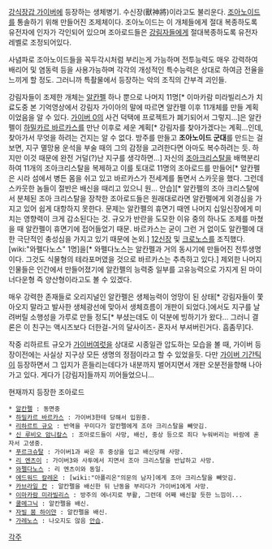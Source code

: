 [[강식장갑 가이버]]에 등장하는 생체병기. 수신장(獸神將)이라고도 불리운다.
[[조아노이드]]를 통솔하기 위해 만들어진 조제체이다. 조아노이드는 이 개체들에게 절대 복종하도록 유전자에 인자가 각인되어 있으며 조아로드들은 [[강림자]]들에게 절대복종하도록 유전자 레벨로 조정되어있다.

사념파로 조아노이드들을 꼭두각시처럼 부리는게 가능하며 전투능력도 매우 강력하여 배리어 및 염동력 등을 사용가능하며 각각의 개성적인 특수능력은 상대로 하여금 전율을 느끼게 할 정도. 그러니까 특촬물에서 등장하는 악의 조직의 간부격 괴인들.

강림자들이 조제한 개체는 [[알칸펠]] 하나 뿐으로 나머지 11명[* 이마카람 미라빌리스가 치료도중 본 기억영상에서 강림자 가이아의 말에 따르면 알칸펠 이후 11개체를 만들 계획이었음을 알 수 있다. [[가이버 0]]의 사건 덕택에 프로젝트가 폐기되어서 그렇지...]은 알칸펠이 [[하밀카르 바르카스]]를 만난 이후로 세운 계획[* 강림자를 찾아가겠다는 계획...인데, 찾아가서 무엇을 하려는 건지는 알 수 없다. 방주를 만들고 '''조아노이드 군대'''를 만드는 걸 보면, 지구 멸망용 운석을 부술 때의 그의 감정을 고려한다면 아마도 복수하려는 듯. 하지만 이것 때문에 완전 거덜(?)난 지구를 생각하면...] 자신의 [[조아크리스탈]]을 배핵분리하여 11개의 조아크리스탈을 복제하고 이를 토대로 11명의 조아로드를 만들어[* 알칸펠은 시라 섬에서 병든 몸을 쉬고 있고 바르카스가 전세계를 돌면서 스카웃을 했다. 그런데 스카웃한 놈들이 절반은 배신을 때리고 있으니 원... 안습][* 알칸펠의 조아 크리스탈에서 분체된 조아 크리스탈을 장착한 조아로드들은 원래대로라면 알칸펠에게 외경심을 가지고 있어 쉽게 대항하지 못한다. 문제는 알칸펠의 휴면기 때엔 나머지 십일신장에게 미치는 영향력이 크게 감소된다는 것. 규오가 반란을 도모한 이유 중의 하나도 조제를 마쳤을 때 알칸펠이 휴면기에 접어들었기 때문. 바르카스는 굳이 그런 거 없이도 알칸펠에 대한 극단적인 충성심을 가지고 있기 때문에 논외.] [[12신장]] 및 [[크로노스]]를 조직했다. [wiki:"와펠다노스" 1명]을[* 와펠다노스는 알칸펠과 거의 동시기에 만들어진 전투생명이다. 그것도 식물형의 테라포머였을 것으로 바르카스는 추측하고 있다.] 제외한 나머지 인물들은 인간에서 만들어졌기에 알칸펠의 능력중 일부를 고유능력으로 가지게 된 마이너다운형 즉 양산형이라고도 볼 수 있겠다.

매우 강력한 존재들로 오리지널인 알칸펠은 생체능력이 엉망이 된 상태[* 강림자들이 쫓아오지 말라고 발사한 생체광선에 맞아서 생체흐름이 개판이 되었다.]에서도 지구를 날려버릴 소행성을 가루로 만들 정도[* 부셨는데도 이 덕분에 빙하기가 왔다... 그러니 결론은 이 친구는 액시즈보다 더한걸-거의 달사이즈- 혼자서 부셔버린거다. 흠좀무]다.

작중 리하르트 규오가 [[가이버]]여럿을 상대로 시종일관 압도하는 모습을 볼 때, 가이버 등장이전에는 사실상 지구상 모든 생명의 정점이라고 할 수 있었을듯. 다만 [[가이버 기간틱]]이 등장하면서 그 입지가 흔들리는데다가 내분까지 벌어지면서 개판 오분전을향해 나아가고 있다. 게다가 [강림자]들까지 끼어들었으니...

현재까지 등장한 조아로드
 * [[알칸펠]] : 동면중
 * [[하밀카르 바르카스]] : 가이버3한테 당해서 입원중.
 * [[리하르트 규오]] : 반역을 꾸미다가 알칸펠에게 조아 크리스탈을 빼앗김.
 * [[신 루비오 암니칼스]] : 조아로드들이 사망, 배신, 중상 등으로 죄다 누워버리는 바람에 혼자서 고생중.
 * [[푸르크슈탈]] : 가이버1과 싸운 후 중상을 입고 배신당해 사망.
 * [[리 엔츠이]] : 가이버3와 사투에서 지면서 조아 크리스탈을 반납하고 사망.
 * [[와펠다노스]] : 리 엔츠이와 동일.
 * [[에드워드 칼레온]] : [wiki:"아폴리온"의문의 남자]에게 조아 크리스탈을 빼앗김.
 * [[카브라일 칸]] : 알칸펠을 배신한 뒤 난동을 부리다가 가이버1에게 사망.
 * [[이마카람 미라빌리스]] : 방주의 에너지로 부활, 그런데 어째 배신할 듯한 느낌이...
 * [[쿨메그닉]] : 알칸펠을 배신.
 * [[자빌 붐 하이얀]] : 알칸펠을 배신.
 * [[가레노스]] : 나오지도 않음 [[안습]].


[[각주]]
